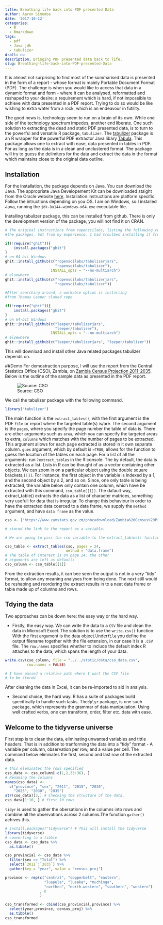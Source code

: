 ```yaml
---
title: Breathing life back into PDF presented Data
author: Aaron Simumba
date: '2017-10-12'
categories:
  - R
  - Rmarkdown
tags:
  - pdf
  - Java jdk
  - tabulizer
draft: no
description: Bringing PDF presented data back to life.
slug: Breathing-life-back-into-PDF-presented-Data
---
```


It is almost not surprising to find most of the summarised data is presented in the form of a report - whose format is mainly Portable Document Format (PDF). The challenge is when you would like to access that data in a dynamic format and form - where it can be analysed, reformatted and reshaped to your desire; a requirement which is hard, if not impossible to achieve with data presented in a PDF report. Trying to do so would be like wishing to extra water from a rock, which is an endeavour in futility.

The good news is, technology seem to run on a brain of its own. While one side of the technology spectrum impedes, another end liberate. One such solution to extracting the dead and static PDF presented data, is to turn to the powerful and versatile R package, `tabulizer`. The [tabulizer](https://github.com/ropensci/tabulizer) package is an R wrapper for the powerful PDF extractor Java libary  [Tabula](https://github.com/tabulapdf/tabula-java/). This package allows one to extract with ease, data presented in tables in PDF. For as long as the data is in a clean and unclustered format. The package will try to guess the delimiters for the data and extract the data in the format which maintains close to the original data outline.

## Installation

For the installation, the package depends on Java. You can download the Java. The appropriate Java Developement Kit can be downloaded staight from the Oracle website [here](http://www.oracle.com/technetwork/java/javase/downloads/index.html). Installation instructions are platform specific. Follow the intructions depending on you OS. I am on Windows, so I installed Java, running the `jdk-8u144-windows-x64.exe` executable file. 

Installing tabulizer package, this can be installed from github. There is only the development version of the package, you will not find it on CRAN.
```r
# The original instructions from ropenscilabs, listing the following code to install
#the packages, but from my experience, I had troulbes installing it from their repo

if(!require("ghit")){
    install.packages("ghit")
}
# on 64-bit Windows
ghit::install_github(c("ropenscilabs/tabulizerjars",
                       "ropenscilabs/tabulizer"), 
                     INSTALL_opts = "--no-multiarch")
# elsewhere
ghit::install_github(c("ropenscilabs/tabulizerjars",
                       "ropenscilabs/tabulizer"))

#After searching around, a workable option is installing 
#from Thomas Leeper cloned repo

if(!require("ghit")){
    install.packages("ghit")
}
# on 64-bit Windows
ghit::install_github(c("leeper/tabulizerjars", 
                       "leeper/tabulizer"), 
                     INSTALL_opts = "--no-multiarch")
# elsewhere
ghit::install_github(c("leeper/tabulizerjars", "leeper/tabulizer"))


```

This will download and install other Java related packages tabulizer depends on.

##Demo 
For demostraction purpose, I will use the report from the Central Statistics Office (CSO), Zambia, on [Zambia Census Projection 2011-2035](https://www.zamstats.gov.zm/phocadownload/Zambia%20Census%20Projection%202011%20-%202035.pdf). Below is the outline of the sample data as presented in the PDF report. 

![Source: CSO](https://user-images.githubusercontent.com/24398851/31478548-c845dd9e-af19-11e7-8350-912e43c9fd00.png)

We call the tabulizer package with the following command.
```r
library("tabulizer")
```

The main function is the `extract_tables()`, with the first argument is the PDF `file` or report where the targeted table(s) is/are. The second argument is the `pages`, where you specify the page number the table of data is. There are other arguments such as `area`, which you can specify the targeted areas to extra, `columns`   which matches with the number of pages to be extracted. This argument allows for each page extracted is stored in it own separate column. `gues` argument, which by default is `=TRUE`, allows for the function to guess the location of the tables on each page. For a list of all the arguments: run `?extract_tables` in the R console.
The by default, the data is extracted as a list. Lists in R can be thought of as a vector containing other objects. We can zoom in on a particular object using the double square brackets,`[[]]`. For instance, the first object in the variable is indexed by a 1, and the  second object by a 2, and so on. Since, one only table is being extracted, the variable below only contain one column, which have be extracted with this command, `cso_table[[1]]`.
The dafault way, extract_table() extracts the data as a list of character matrices, something very usefull for data that is irregular. To change this behaviour in order to have the extracted data coerced to a data frame, we supply the `method` argument, and have `data frame` as the value.   

```r
cso <- ("https://www.zamstats.gov.zm/phocadownload/Zambia%20Census%20Projection%202011%20-%202035.pdf") 

# stored the link to the report as a variable.

# We are going to pass the cso variable to the extract_tables() function

cso_table <- extract_tables(cso, pages = 24, 
                            method = "data.frame")
# The table of interest is on page 24, the other
# arguments are left as defaults
cso_column <- cso_table[[1]]
```
From the extraction results, it can bee seen the output is not in a very "tidy" format, to allow any meaning analyses from being done. The next still would be reshaping and reordering the extract results in to a neat data frame or table made up of columns and rows. 

## Tdying the data

Two approaches can be down here: the easy way or the hard way.

- Firstly, the easy way. We can write the data to a `CSV` file and clean the data in Microsoft Excel. The solution is to use the `write.csv()` function. With the first argument is the data object.Under`file` you define the output filename together with the file extension, in our case it is a `.CSV` file. The `row.names` specifies whether to include the default index R attaches to the data, which spans the length of your data.
```r
write.csv(cso_column, file = "../../static/data/cso_data.csv",
          row.names = FALSE)

# I have passed a relative path where I want the CSV file 
# to be stored
```

After cleaning the data in Excel, it can be re-imported to aid in analysis.

- Second choice, the hard way. R has a suite of packages build specifically to handle such tasks. The`dplyr` package, is one such package, which represents the grammar of data manipulation. Using well crafted verbs, one can transform, order, filter etc. data with ease.

## Welcome to the tidyverse universe

First step is to clean the data, eliminating unwanted variables and tittle headers. That is in addition to tranforming the data into a "tidy" format - A variable per column, observation per row, and a value per cell. The command below eliminates the first, second and last row of the extracted data.

```r
# this eleminates the rows specified
cso_data <- cso_column[-c(1,2,33:36), ] 
# Renaming the columns 
names(cso_data) <-  
  c("province", "sex", "2011", "2015", "2020",
    "2025", "2030", "2035")
str(cso_data)[3,] # Checking the structure of the data.
cso_data[1:10, ] # first 10 rows
```
`tidyr` is used to gather the obersations in the columns into rows and combine all the observations across 2 columns.The function `gather()` achives this.
```r
# install.packages("tidyverse") # This will install the tidyverse
library(tidyverse)
# converting to a tibble
cso_data <- cso_data %>% 
  as.tibble()

cso_provincial <- cso_data %>% 
  filter(sex == "Total") %>% 
  select(`2011`:`2035`) %>% 
  gather(key = "year", value = "census_proj")

province <- rep(c("central", "copperbelt", "eastern",
                  "luapula", "lusaka", "muchinga",
                  "northen", "north.western", "southern", "western")
                , 6
                ) 

cso_transformed <- cbind(cso_provincial,province) %>% 
  select(year,province, census_proj) %>% 
  as.tibble() 
cso_transformed



```


